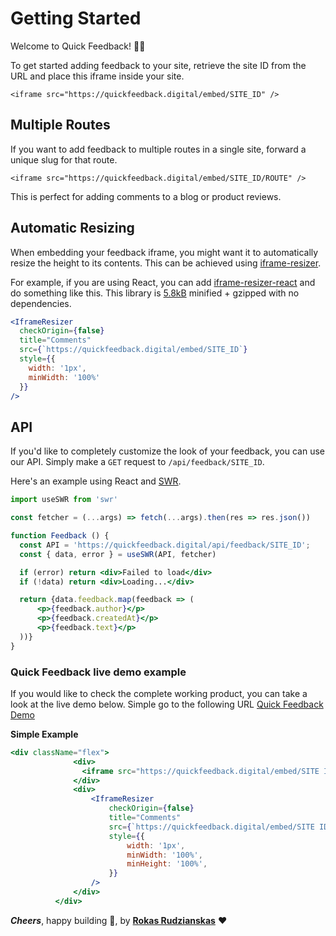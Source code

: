 

# Getting Started

Welcome to Quick Feedback! 👋🏼

To get started adding feedback to your site, retrieve the site ID
from the URL and place this iframe inside your site.

```
<iframe src="https://quickfeedback.digital/embed/SITE_ID" />
```

## Multiple Routes

If you want to add feedback to multiple routes in a single site,
forward a unique slug for that route.

```
<iframe src="https://quickfeedback.digital/embed/SITE_ID/ROUTE" />
```

This is perfect for adding comments to a blog or product reviews.

## Automatic Resizing

When embedding your feedback iframe, you might want it to automatically resize the
height to its contents. This can be achieved using [iframe-resizer](https://github.com/davidjbradshaw/iframe-resizer).

For example, if you are using React, you can add [iframe-resizer-react](https://github.com/davidjbradshaw/iframe-resizer-react) and do
something like this. This library is [5.8kB](https://bundlephobia.com/result?p=iframe-resizer-react@1.0.4) minified + gzipped with no dependencies.

```jsx
<IframeResizer
  checkOrigin={false}
  title="Comments"
  src={`https://quickfeedback.digital/embed/SITE_ID`}
  style={{
    width: '1px',
    minWidth: '100%'
  }}
/>
```

## API

If you'd like to completely customize the look of your feedback, you can use our API.
Simply make a `GET` request to `/api/feedback/SITE_ID`.

Here's an example using React and [SWR](https://swr.vercel.app).

```jsx
import useSWR from 'swr'

const fetcher = (...args) => fetch(...args).then(res => res.json())

function Feedback () {
  const API = 'https://quickfeedback.digital/api/feedback/SITE_ID';
  const { data, error } = useSWR(API, fetcher)

  if (error) return <div>Failed to load</div>
  if (!data) return <div>Loading...</div>

  return {data.feedback.map(feedback => (
      <p>{feedback.author}</p>
      <p>{feedback.createdAt}</p>
      <p>{feedback.text}</p>
  ))}
}
```

### Quick Feedback live demo example

If you would like to check the complete working product, you can take a look at the live demo below.
Simple go to the following URL [Quick Feedback Demo](https://quick-feedback-tool-demo-nextjs.vercel.app/)

**Simple Example**

```jsx
<div className="flex">
              <div>
                <iframe src="https://quickfeedback.digital/embed/SITE ID" />
              </div>
              <div>
                  <IframeResizer
                      checkOrigin={false}
                      title="Comments"
                      src={`https://quickfeedback.digital/embed/SITE ID`}
                      style={{
                          width: '1px',
                          minWidth: '100%',
                          minHeight: '100%',
                      }}
                  />
              </div>
          </div>
```

**_Cheers_**, happy building 👋, by [**Rokas Rudzianskas**](https://wwww.byrookas.com/) ❤️
